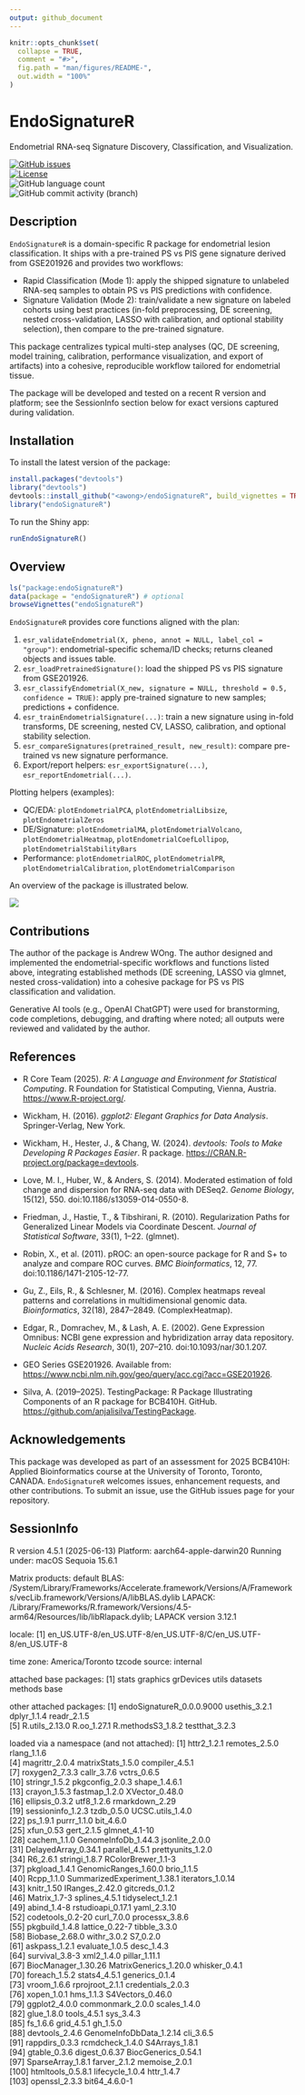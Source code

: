 ```yaml
---
output: github_document
---
```


<!-- README.md is generated from README.Rmd. Please edit that file -->

```r
knitr::opts_chunk$set(
  collapse = TRUE,
  comment = "#>",
  fig.path = "man/figures/README-",
  out.width = "100%"
)
```

# EndoSignatureR

Endometrial RNA-seq Signature Discovery, Classification, and Visualization.

<!-- badges: start -->

[![GitHub issues](https://img.shields.io/github/issues/<awong>/endoSignatureR)](https://github.com/<awong>/endoSignatureR/issues)  
[![License](https://img.shields.io/badge/license-MIT-green)](./LICENSE)  
![GitHub language count](https://img.shields.io/github/languages/count/<awong>/endoSignatureR)  
![GitHub commit activity (branch)](https://img.shields.io/github/commit-activity/y/<awong>/endoSignatureR/main)

<!-- badges: end -->

## Description

`EndoSignatureR` is a domain-specific R package for endometrial lesion classification. It ships with a pre-trained PS vs PIS gene signature derived from GSE201926 and provides two workflows:

- Rapid Classification (Mode 1): apply the shipped signature to unlabeled RNA-seq samples to obtain PS vs PIS predictions with confidence.
- Signature Validation (Mode 2): train/validate a new signature on labeled cohorts using best practices (in-fold preprocessing, DE screening, nested cross-validation, LASSO with calibration, and optional stability selection), then compare to the pre-trained signature.

This package centralizes typical multi-step analyses (QC, DE screening, model training, calibration, performance visualization, and export of artifacts) into a cohesive, reproducible workflow tailored for endometrial tissue.

The package will be developed and tested on a recent R version and platform; see the SessionInfo section below for exact versions captured during validation.

## Installation

To install the latest version of the package:

```r
install.packages("devtools")
library("devtools")
devtools::install_github("<awong>/endoSignatureR", build_vignettes = TRUE)
library("endoSignatureR")
```

To run the Shiny app:

```r
runEndoSignatureR()
```

## Overview

```r
ls("package:endoSignatureR")
data(package = "endoSignatureR") # optional
browseVignettes("endoSignatureR")
```

`EndoSignatureR` provides core functions aligned with the plan:

1.  `esr_validateEndometrial(X, pheno, annot = NULL, label_col = "group")`: endometrial-specific schema/ID checks; returns cleaned objects and issues table.
2.  `esr_loadPretrainedSignature()`: load the shipped PS vs PIS signature from GSE201926.
3.  `esr_classifyEndometrial(X_new, signature = NULL, threshold = 0.5, confidence = TRUE)`: apply pre-trained signature to new samples; predictions + confidence.
4.  `esr_trainEndometrialSignature(...)`: train a new signature using in-fold transforms, DE screening, nested CV, LASSO, calibration, and optional stability selection.
5.  `esr_compareSignatures(pretrained_result, new_result)`: compare pre-trained vs new signature performance.
6.  Export/report helpers: `esr_exportSignature(...)`, `esr_reportEndometrial(...)`.

Plotting helpers (examples):

- QC/EDA: `plotEndometrialPCA`, `plotEndometrialLibsize`, `plotEndometrialZeros`
- DE/Signature: `plotEndometrialMA`, `plotEndometrialVolcano`, `plotEndometrialHeatmap`, `plotEndometrialCoefLollipop`, `plotEndometrialStabilityBars`
- Performance: `plotEndometrialROC`, `plotEndometrialPR`, `plotEndometrialCalibration`, `plotEndometrialComparison`

An overview of the package is illustrated below.

![](./inst/extdata/Workflow.png)

## Contributions

The author of the package is Andrew WOng. The author designed and implemented the endometrial-specific workflows and functions listed above, integrating established methods (DE screening, LASSO via glmnet, nested cross-validation) into a cohesive package for PS vs PIS classification and validation.

Generative AI tools (e.g., OpenAI ChatGPT) were used for branstorming, code completions, debugging, and drafting where noted; all outputs were reviewed and validated by the author.

## References

- R Core Team (2025). _R: A Language and Environment for Statistical Computing_. R Foundation for Statistical Computing, Vienna, Austria. <https://www.R-project.org/>.

- Wickham, H. (2016). _ggplot2: Elegant Graphics for Data Analysis_. Springer-Verlag, New York.

- Wickham, H., Hester, J., & Chang, W. (2024). _devtools: Tools to Make Developing R Packages Easier_. R package. <https://CRAN.R-project.org/package=devtools>.

- Love, M. I., Huber, W., & Anders, S. (2014). Moderated estimation of fold change and dispersion for RNA-seq data with DESeq2. _Genome Biology_, 15(12), 550. doi:10.1186/s13059-014-0550-8.

- Friedman, J., Hastie, T., & Tibshirani, R. (2010). Regularization Paths for Generalized Linear Models via Coordinate Descent. _Journal of Statistical Software_, 33(1), 1–22. (glmnet).

- Robin, X., et al. (2011). pROC: an open-source package for R and S+ to analyze and compare ROC curves. _BMC Bioinformatics_, 12, 77. doi:10.1186/1471-2105-12-77.

- Gu, Z., Eils, R., & Schlesner, M. (2016). Complex heatmaps reveal patterns and correlations in multidimensional genomic data. _Bioinformatics_, 32(18), 2847–2849. (ComplexHeatmap).

- Edgar, R., Domrachev, M., & Lash, A. E. (2002). Gene Expression Omnibus: NCBI gene expression and hybridization array data repository. _Nucleic Acids Research_, 30(1), 207–210. doi:10.1093/nar/30.1.207.

- GEO Series GSE201926. Available from: <https://www.ncbi.nlm.nih.gov/geo/query/acc.cgi?acc=GSE201926>.

- Silva, A. (2019–2025). TestingPackage: R Package Illustrating Components of an R package for BCB410H. GitHub. <https://github.com/anjalisilva/TestingPackage>.

## Acknowledgements

This package was developed as part of an assessment for 2025 BCB410H: Applied Bioinformatics course at the University of Toronto, Toronto, CANADA. `EndoSignatureR` welcomes issues, enhancement requests, and other contributions. To submit an issue, use the GitHub issues page for your repository.

## SessionInfo

R version 4.5.1 (2025-06-13)
Platform: aarch64-apple-darwin20
Running under: macOS Sequoia 15.6.1

Matrix products: default
BLAS: /System/Library/Frameworks/Accelerate.framework/Versions/A/Frameworks/vecLib.framework/Versions/A/libBLAS.dylib
LAPACK: /Library/Frameworks/R.framework/Versions/4.5-arm64/Resources/lib/libRlapack.dylib; LAPACK version 3.12.1

locale:
[1] en_US.UTF-8/en_US.UTF-8/en_US.UTF-8/C/en_US.UTF-8/en_US.UTF-8

time zone: America/Toronto
tzcode source: internal

attached base packages:
[1] stats graphics grDevices utils datasets methods base

other attached packages:
[1] endoSignatureR_0.0.0.9000 usethis_3.2.1 dplyr_1.1.4 readr_2.1.5  
[5] R.utils_2.13.0 R.oo_1.27.1 R.methodsS3_1.8.2 testthat_3.2.3

loaded via a namespace (and not attached):
[1] httr2_1.2.1 remotes_2.5.0 rlang_1.1.6  
 [4] magrittr_2.0.4 matrixStats_1.5.0 compiler_4.5.1  
 [7] roxygen2_7.3.3 callr_3.7.6 vctrs_0.6.5  
 [10] stringr_1.5.2 pkgconfig_2.0.3 shape_1.4.6.1  
 [13] crayon_1.5.3 fastmap_1.2.0 XVector_0.48.0  
 [16] ellipsis_0.3.2 utf8_1.2.6 rmarkdown_2.29  
 [19] sessioninfo_1.2.3 tzdb_0.5.0 UCSC.utils_1.4.0  
 [22] ps_1.9.1 purrr_1.1.0 bit_4.6.0  
 [25] xfun_0.53 gert_2.1.5 glmnet_4.1-10  
 [28] cachem_1.1.0 GenomeInfoDb_1.44.3 jsonlite_2.0.0  
 [31] DelayedArray_0.34.1 parallel_4.5.1 prettyunits_1.2.0  
 [34] R6_2.6.1 stringi_1.8.7 RColorBrewer_1.1-3  
 [37] pkgload_1.4.1 GenomicRanges_1.60.0 brio_1.1.5  
 [40] Rcpp_1.1.0 SummarizedExperiment_1.38.1 iterators_1.0.14  
 [43] knitr_1.50 IRanges_2.42.0 gitcreds_0.1.2  
 [46] Matrix_1.7-3 splines_4.5.1 tidyselect_1.2.1  
 [49] abind_1.4-8 rstudioapi_0.17.1 yaml_2.3.10  
 [52] codetools_0.2-20 curl_7.0.0 processx_3.8.6  
 [55] pkgbuild_1.4.8 lattice_0.22-7 tibble_3.3.0  
 [58] Biobase_2.68.0 withr_3.0.2 S7_0.2.0  
 [61] askpass_1.2.1 evaluate_1.0.5 desc_1.4.3  
 [64] survival_3.8-3 xml2_1.4.0 pillar_1.11.1  
 [67] BiocManager_1.30.26 MatrixGenerics_1.20.0 whisker_0.4.1  
 [70] foreach_1.5.2 stats4_4.5.1 generics_0.1.4  
 [73] vroom_1.6.6 rprojroot_2.1.1 credentials_2.0.3  
 [76] xopen_1.0.1 hms_1.1.3 S4Vectors_0.46.0  
 [79] ggplot2_4.0.0 commonmark_2.0.0 scales_1.4.0  
 [82] glue_1.8.0 tools_4.5.1 sys_3.4.3  
 [85] fs_1.6.6 grid_4.5.1 gh_1.5.0  
 [88] devtools_2.4.6 GenomeInfoDbData_1.2.14 cli_3.6.5  
 [91] rappdirs_0.3.3 rcmdcheck_1.4.0 S4Arrays_1.8.1  
 [94] gtable_0.3.6 digest_0.6.37 BiocGenerics_0.54.1  
 [97] SparseArray_1.8.1 farver_2.1.2 memoise_2.0.1  
[100] htmltools_0.5.8.1 lifecycle_1.0.4 httr_1.4.7  
[103] openssl_2.3.3 bit64_4.6.0-1


